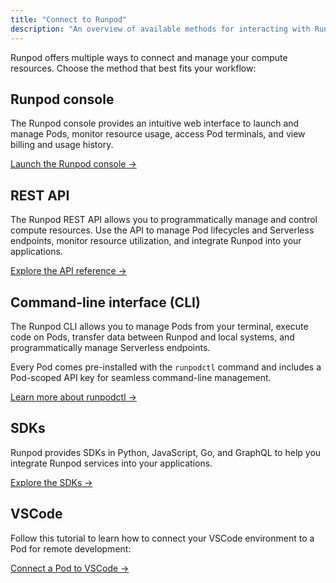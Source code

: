 ```yaml
---
title: "Connect to Runpod"
description: "An overview of available methods for interacting with Runpod."
---
```


Runpod offers multiple ways to connect and manage your compute resources. Choose the method that best fits your workflow:

## Runpod console

The Runpod console provides an intuitive web interface to launch and manage Pods, monitor resource usage, access Pod terminals, and view billing and usage history.

[Launch the Runpod console →](https://www.runpod.io/console)

## REST API

The Runpod REST API allows you to programmatically manage and control compute resources. Use the API to manage Pod lifecycles and Serverless endpoints, monitor resource utilization, and integrate Runpod into your applications.

[Explore the API reference →](/api-reference/docs/GET/openapi-json)

## Command-line interface (CLI)

The Runpod CLI allows you to manage Pods from your terminal, execute code on Pods, transfer data between Runpod and local systems, and programmatically manage Serverless endpoints.

Every Pod comes pre-installed with the `runpodctl` command and includes a Pod-scoped API key for seamless command-line management.

[Learn more about runpodctl →](/runpodctl/overview)

## SDKs

Runpod provides SDKs in Python, JavaScript, Go, and GraphQL to help you integrate Runpod services into your applications.

[Explore the SDKs →](/sdks/python/overview)

## VSCode

Follow this tutorial to learn how to connect your VSCode environment to a Pod for remote development:

[Connect a Pod to VSCode →](/tutorials/pods/connect-to-vscode)

